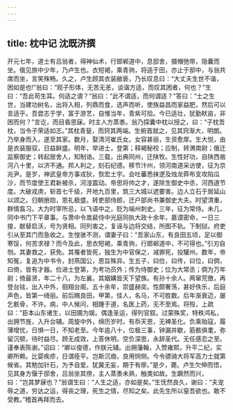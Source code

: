 ```yaml
---
---
---
```

title: 枕中记 沈既济撰
---



开元七年，道士有吕翁者，得神仙术，行邯郸道中，息邸舍，摄帽弛带，隐囊而坐。俄见旅中少年，乃卢生也。衣短褐，乘青驹，将适于田，亦止于邸中，与翁共席而坐，言笑殊畅。久之，卢生顾其衣装敝亵，乃长叹息曰：“大丈夫生世不谐，困如是也!”翁曰：“观子形体，无苦无恙，谈谐方适，而叹其困者，何也？”生曰：“吾此苟生耳。何适之谓？”翁曰：“此不谓适，而何谓适？”答曰：“士之生世，当建功树名，出将入相，列鼎而食，选声而听，使族益昌而家益肥，然后可以言适乎。吾尝志于学，富于游艺，自惟当年，青紫可拾。今已适壮，犹勤畎亩，非困而何？”言讫，而目昏思寐。时主人方蒸黍。翁乃探囊中枕以授之，曰：“子枕吾枕，当令子荣适如志。”其枕青甆，而窍其两端。生俯首就之，见其窍渐大，明朗。乃举身而入，遂至其家。数月，娶清河崔氏女。女容甚丽，生资愈厚。生大悦，由是衣装服驭，日益鲜盛。明年，举进士，登第；释褐秘校；应制，转渭南尉；俄迁监察御史；转起居舍人，知制诰。三载，出典同州，迁陕牧。生性好功，自陕西凿河八十里，以济不通。邦人利之，刻石纪德。移节汴州，领河南道采访使，征为京兆尹。是岁，神武皇帝方事戎狄，恢宏土宇。会吐蕃悉抹逻及烛龙莽布支攻陷瓜沙，而节度使王君新被杀，河湟震动。帝思将帅之才，遂除生御史中丞，河西道节度。大破戎虏，斩首七千级，开地九百里，筑三大城以遮要害。边人立石于居延山以颂之。归朝册勋，恩礼极盛。转吏部侍郎，迁户部尚书兼御史大夫。时望清重，群情翕习。大为时宰所忌，以飞语中之，贬为端州刺史。三年，征为常侍。未几，同中书门下平章事。与萧中令嵩裴侍中光庭同执大政十余年，嘉谟密命，一日三接，献替启沃，号为贤相。同列害之，复诬与边将交结，所图不轨。下制狱。府吏引从至其门而急收之。生惶骇不测，谓妻子曰：“吾家山东，有良田五顷，足以御寒馁，何苦求禄？而今及此，思衣短褐，乘青驹，行邯郸道中，不可得也。”引刃自刎。其妻救之，获免。其罹者皆死，独生为中官保之，减罪死，投驩州。数年，帝知冤，复追为中书令，封燕国公，恩旨殊异。生五子，曰俭，曰传，曰位，曰倜，曰倚，皆有才器。俭进士登第，为考功员外；传为侍御史；位为大常丞；倜为万年尉；倚最贤，年二十八，为左襄。其姻媾皆天下望族。有孙十余人。两窜荒徼，再登台铉，出入中外，徊翔台阁，五十余年，崇盛赫奕。性颇奢荡，甚好佚乐，后庭声色，皆第一绮丽。前后赐良田，甲第，佳人，名马，不可胜数。后年渐衰迈，屡乞骸骨，不许。病，中人候问，相踵于道，名医上药，无不至焉。将殁，上疏曰：“臣本山东诸生，以田圃为娱。偶逢圣运，得列官叙。过蒙殊奖，特秩鸿私，出拥节旌，入升台辅。周旋中外，绵历岁时。有忝天恩，无裨圣化。负乘贻寇，履薄增忧，日惧一日，不知老至。今年逾八十，位极三事，钟漏并歇，筋骸俱耄，弥留沉顿，待时益尽。顾无成效，上答休明，空负深思，永辞圣代。无任感恋之至。谨奉表陈谢。”诏曰：“卿以俊德，作朕元辅。出拥藩翰，入赞雍熙，升平二纪，实卿所赖。比婴疾疹，日谓痊平。岂斯沉痼，良用悯侧。今令骠骑大将军高力士就第候省。其勉加针石，为予自爱。犹冀无妄，期于有瘳。”是夕，薨。卢生欠伸而悟，见其身方偃于邸舍，吕翁坐其傍，主人蒸黍未熟，触类如故。生蹶然而兴，曰：“岂其梦寐也？”翁谓生曰：“人生之适，亦如是矣。”生怃然良久，谢曰：“夫宠辱之道，穷达之运，得丧之理，死生之情，尽知之矣。此先生所以窒吾欲也。敢不受教。”稽首再拜而去。